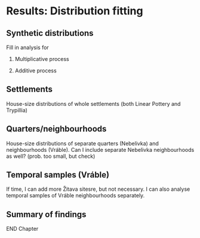 # Results: Distribution fitting

## Synthetic distributions

Fill in analysis for

1.  Multiplicative process

2.  Additive process

## Settlements

House-size distributions of whole settlements (both Linear Pottery and Trypillia)

## Quarters/neighbourhoods

House-size distributions of separate quarters (Nebelivka) and neighbourhoods (Vráble). Can I include separate Nebelivka neighbourhoods as well? (prob. too small, but check)

## Temporal samples (Vráble)

If time, I can add more Žitava sitesre, but not necessary. I can also analyse temporal samples of Vráble neighbourhoods separately.

## Summary of findings

END Chapter
